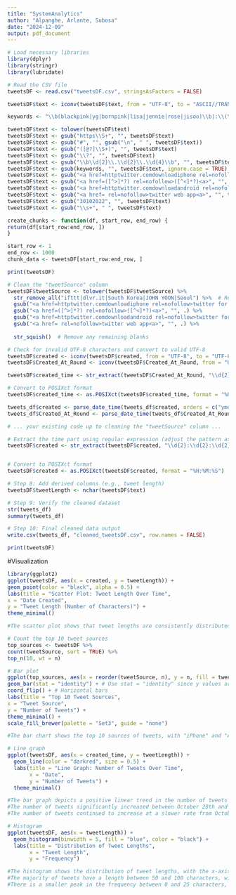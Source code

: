 ```yaml
---
title: "SystemAnalytics"
author: "Alpanghe, Arlante, Subosa"
date: "2024-12-09"
output: pdf_document
---
```


```r
# Load necessary libraries
library(dplyr)
library(stringr)
library(lubridate)

# Read the CSV file
tweetsDF <- read.csv("tweetsDF.csv", stringsAsFactors = FALSE)
```

```r
tweetsDF$text <- iconv(tweetsDF$text, from = "UTF-8", to = "ASCII//TRANSLIT", sub = "")

keywords <- "\\b(blackpink|yg|bornpink|lisa|jennie|rose|jisoo)\\b|:\\(\\(|&amp;|!|:\\(|&lt;/3|:|&lt;|/|~|iphone|android|nody_meow,|rogue_corq,|apobang27095028,|dessouslevide,|junacrawf0rd,|idkaybictdie,|lhcwesq4iebpbzf,|bpbiggestggindw,|lovemyhead,|akinsolaaliu,|nhlandmlb_fan,|virgini47003223,|angelscrown_,|stacebu,|starlight_sasha,|yuna4lifer,|diandianwong,|dillikahoshi,|tomie_jpg,|biyulving,|jshms9|1ov,|run_pjm,|lae__loner,|ariana_n64,|hdragees,|leemandelo,|purpleocean_i,|wildcatalum,|koreankrueger,|straykldswoo,|siang_ping,|lovemyheadwrap,|nyeongive,|cryptocross0ver|reexrco,|clarefl96567112,|wsbt,|killugoners,|maimechantel,|thealexateam,|ttaesthicx,|juliana62208602,|sadfuk99,|the_inspi,|hyckgasm,|hooriapashaa,|seungri_italy,|rawmilklvr,|laurettaland,|amaarzahid,|andiroo_,|__borntoslay_,|gothwolfjk,|3bbbinlove,|globalmyeon,|tianz17,|2korad,|doncastor4,|lesbi,|yolanda71545557,|mochixjm,|nunupaws,|simoncropp,|aoife,|btsvoque,|jeongpark52,|cloudychiwoo,|kaiewitherloavc,|yerimlvs,|mochixjm1,|tear_ofgod,|frothfather,|moatybuns,|richiericil,|maggiemae2019,|ckyunstd,|cyborgslament,|hyukasplush,|cxcileyyyy,|jungwoohehet,|lostinminhyuk,|crazyemio,|cbsaustin,|backtobleuside,|arches_in,|shelleypowers,|christineirishg,|bubblephehe,|minsmitten,|kaysfalling,|verrerenebi,|ntm23,|auroraluvbot,|my_drama_list,|kindordie,|kaede_zen,|luvskeehoo,"
```

```r
tweetsDF$text <- tolower(tweetsDF$text)
tweetsDF$text <- gsub("https\\S+", "", tweetsDF$text)
tweetsDF$text <- gsub("#", "", gsub("\n", " ", tweetsDF$text))
tweetsDF$text <- gsub("([@?]\\S+)", "", tweetsDF$text)
tweetsDF$text <- gsub("\\?", "", tweetsDF$text)
tweetsDF$text <- gsub("\\b\\d{2}\\.\\d{2}\\.\\d{4}\\b", "", tweetsDF$text)
tweetsDF$text <- gsub(keywords, "", tweetsDF$text, ignore.case = TRUE)
tweetsDF$text <- gsub("<a href=httptwitter.comdownloadiphone rel=nofollow>twitter for iphone<a>", "", tweetsDF$text)
tweetsDF$text <- gsub("<a href=([^>]*?) rel=nofollow>([^<]*?)<a>", "", tweetsDF$text)
tweetsDF$text <- gsub("<a href=httptwitter.comdownloadandroid rel=nofollow>twitter for android<a>", "", tweetsDF$text)
tweetsDF$text <- gsub("<a href= rel=nofollow>twitter web app<a>", "", tweetsDF$text)
tweetsDF$text <- gsub("30102022", "", tweetsDF$text)
tweetsDF$text <- gsub("\\s+", " ", tweetsDF$text)
```

```r
create_chunks <- function(df, start_row, end_row) {
return(df[start_row:end_row, ])
}

start_row <- 1
end_row <- 1000
chunk_data <- tweetsDF[start_row:end_row, ]

print(tweetsDF)
```

```r
# Clean the "tweetSource" column
tweetsDF$tweetSource <- tolower(tweetsDF$tweetSource) %>%
  str_remove_all("ifttt|dlvr.it|South Korea|JOHN YOON|Seoul") %>%  # Remove irrelevant characters
  gsub("<a href=httptwitter.comdownloadiphone rel=nofollow>twitter for iphone<a>", "", .) %>%
  gsub("<a href=([^>]*?) rel=nofollow>([^<]*?)<a>", "", .) %>%
  gsub("<a href=httptwitter.comdownloadandroid rel=nofollow>twitter for android<a>", "", .) %>%
  gsub("<a href= rel=nofollow>twitter web app<a>", "", .) %>%
  
  str_squish()  # Remove any remaining blanks

```

```r
# Check for invalid UTF-8 characters and convert to valid UTF-8
tweetsDF$created <- iconv(tweetsDF$created, from = "UTF-8", to = "UTF-8", sub = "byte")
tweetsDF$Created_At_Round <- iconv(tweetsDF$Created_At_Round, from = "UTF-8", to = "UTF-8", sub = "byte")

```

```r
tweetsDF$created_time <- str_extract(tweetsDF$Created_At_Round, "\\d{2}:\\d{2}:\\d{2}")

# Convert to POSIXct format
tweetsDF$created_time <- as.POSIXct(tweetsDF$created_time, format = "%H:%M:%S")
```

```r

tweets_df$created <- parse_date_time(tweets_df$created, orders = c("ymd HMS", "mdy HMS", "dmy HMS"), tz = "UTC")
tweets_df$Created_At_Round <- parse_date_time(tweets_df$Created_At_Round, orders = c("ymd HMS", "mdy HMS", "dmy HMS"), tz = "UTC")
```

```r
# ... your existing code up to cleaning the "tweetSource" column ...

# Extract the time part using regular expression (adjust the pattern as needed)
tweetsDF$created <- str_extract(tweetsDF$created, "\\d{2}:\\d{2}:\\d{2}")


# Convert to POSIXct format
tweetsDF$created <- as.POSIXct(tweetsDF$created, format = "%H:%M:%S")

```

```r
# Step 8: Add derived columns (e.g., tweet length)
tweetsDF$tweetLength <- nchar(tweetsDF$text)

# Step 9: Verify the cleaned dataset
str(tweets_df)
summary(tweets_df)

# Step 10: Final cleaned data output
write.csv(tweets_df, "cleaned_tweetsDF.csv", row.names = FALSE)
```

```r
print(tweetsDF)
```

#Visualization

```r
library(ggplot2)
ggplot(tweetsDF, aes(x = created, y = tweetLength)) +
geom_point(color = "black", alpha = 0.5) +
labs(title = "Scatter Plot: Tweet Length Over Time",
x = "Date Created",
y = "Tweet Length (Number of Characters)") +
theme_minimal()

#The scatter plot shows that tweet lengths are consistently distributed over time, with most #tweets clustering near the upper character limit (140–280 characters). A few outliers with #very short tweet lengths are also visible, likely representing brief or automated messages. #No clear trend or variation in tweet length over time is apparent from the current #visualization.
```

```r
# Count the top 10 tweet sources
top_sources <- tweetsDF %>%
count(tweetSource, sort = TRUE) %>%
top_n(10, wt = n)

# Bar plot
ggplot(top_sources, aes(x = reorder(tweetSource, n), y = n, fill = tweetSource)) +
geom_bar(stat = "identity") + # Use stat = "identity" since y values are precomputed
coord_flip() + # Horizontal bars
labs(title = "Top 10 Tweet Sources",
x = "Tweet Source",
y = "Number of Tweets") +
theme_minimal() +
scale_fill_brewer(palette = "Set3", guide = "none")

#The bar chart shows the top 10 sources of tweets, with "iPhone" and "Android" being the most #common platforms, contributing significantly more tweets than other sources. "Others" also #accounts for a notable number of tweets, while smaller sources like "iPad," "IFTTT," and #"dlvr.it" have minimal contributions. This suggests that mobile devices dominate tweet #generation, with iPhone slightly surpassing Android in usage.
```

```r


# Line graph
ggplot(tweetsDF, aes(x = created_time, y = tweetLength)) +
  geom_line(color = "darkred", size = 0.5) +
  labs(title = "Line Graph: Number of Tweets Over Time",
       x = "Date",
       y = "Number of Tweets") +
  theme_minimal()

#The bar graph depicts a positive linear trend in the number of tweets over time.
#The number of tweets significantly increased between October 28th and October 29th.
#The number of tweets continued to increase at a slower rate from October 29th to October #30th.
```

```r
# Histogram
ggplot(tweetsDF, aes(x = tweetLength)) +
  geom_histogram(binwidth = 5, fill = "blue", color = "black") +
  labs(title = "Distribution of Tweet Lengths",
       x = "Tweet Length",
       y = "Frequency")

#The histogram shows the distribution of tweet lengths, with the x-axis representing #the tweet length in characters and the y-axis representing the frequency of tweets of #that length.
#The majority of tweets have a length between 50 and 100 characters, with the peak #frequency occurring between 100 and 125 characters.
#There is a smaller peak in the frequency between 0 and 25 characters, and a very #small number of tweets have lengths greater than 125 characters.
```